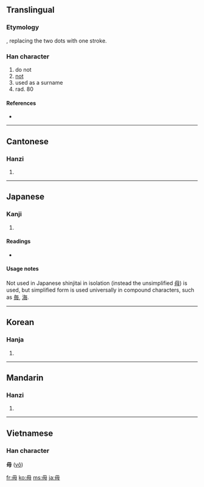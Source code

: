 ==Translingual==
===Etymology===
{{Han simp|母}}, replacing the two dots with one stroke.

===Han character===
{{Han char|rn=80|rad=毋|as=00|sn=4|four=7750<sub>0</sub>|canj=田十竹 (WJH)}}

# do not
# [[not]]
# used as a surname
# rad. 80

====References====
* {{Han ref|kx=0588.230|dkj=16721|dj=0980.290|hdz=42380.010|uh=6BCB|ud=27595|bh=A4F0|bd=42224}}

----

==Cantonese==

===Hanzi===
{{yue-hanzi|jyut=|y=mou4}}

# {{defn|Cantonese}}

----

==Japanese==

===Kanji===
{{ja-kanji|grade=|rs=毋00}}

# {{defn|Japanese}}

====Readings====
* {{ja-readings|on=[[ぶ]] (bu), [[む]] (mu)|kun=[[ない]] (nai), [[なかれ]] (nakare)}}

====Usage notes====
Not used in Japanese shinjitai in isolation (instead the unsimplified [[母]]) is used, but simplified form is used universally in compound characters, such as [[毎]], [[海]].

----

==Korean==

===Hanja===
{{ko-hanja|hangeul=무|eumhun=|rv=mu|mr=mu|y=mu}}

# {{defn|Korean}}

----

==Mandarin==

===Hanzi===
{{cmn-hanzi|pin=[[wú]] ([[wu2]])|wg=wu<sup>2</sup>}}

# {{defn|Mandarin}}

----

==Vietnamese==
===Han character===
'''毋''' ([[vô]])

[[fr:毋]]
[[ko:毋]]
[[ms:毋]]
[[ja:毋]]